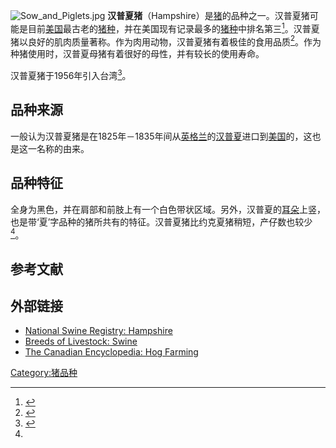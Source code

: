 {{NoteTA|G1=畜牧}}
[[File:Sow_and_Piglets.jpg|thumb]]
'''汉普夏猪'''（Hampshire）是[[豬屬|猪]]的品种之一。汉普夏猪可能是目前[[美国|美国]]最古老的[[猪种|猪种]]，并在美国现有记录最多的[[猪种|猪种]]中排名第三<ref>{{cite web |url=http://www.nationalswine.com/industryreference/indrefswinebrHamp.html |title=National Swine Registry: Hampshire |accessdate=2007-11-04 |archive-url=https://web.archive.org/web/20071011080419/http://nationalswine.com/industryreference/indrefswinebrHamp.html |archive-date=2007-10-11 |dead-url=yes }}</ref>。汉普夏猪以良好的肌肉质量著称。作为肉用动物，汉普夏猪有着极佳的食用品质<ref name="The Canadian Encyclopedia">{{cite encyclopedia |last= |first= |author= |authorlink= |coauthors= |editor= |encyclopedia=The Canadian Encyclopedia |title=Pig Farming |url=http://www.thecanadianencyclopedia.com/index.cfm?PgNm=TCE&Params=A1ARTA0003805 |accessdate=2007-11-04 |edition= |date= |year=2007 |publisher=Historica Foundation of Canada |volume= |location= |id= |doi= |pages= |quote= |archive-date=2006-09-14 |archive-url=https://web.archive.org/web/20060914030730/http://www.thecanadianencyclopedia.com/index.cfm?PgNm=TCE&Params=A1ARTA0003805 |dead-url=no }}</ref>。作为种猪使用时，汉普夏母猪有着很好的母性，并有较长的使用寿命。

汉普夏猪于1956年引入台湾<ref> {{cite web |url=http://163.26.22.15/~student5/507/50722/50722-e.htm |title=漢布豬 |accessdate=2009-03-15 |date=2007-06-05 |language=zh-hant }}{{dead link|date=2018年3月 |bot=InternetArchiveBot |fix-attempted=yes }}</ref>。

==品种来源==
一般认为汉普夏猪是在1825年－1835年间从[[英格兰|英格兰]]的[[汉普夏|汉普夏]]进口到[[美国|美国]]的，这也是这一名称的由来。

==品种特征==
全身为黑色，并在肩部和前肢上有一个白色带状区域。另外，汉普夏的[[耳朵|耳朵]]上竖，也是带‘夏’字品种的猪所共有的特征。汉普夏猪比约克夏猪稍短，产仔数也较少<ref name="The Canadian Encyclopedia"/>。

==参考文献==
<div class="references-small">
<references />
</div>

==外部链接==
* [https://web.archive.org/web/20071011080419/http://nationalswine.com/industryreference/indrefswinebrHamp.html National Swine Registry: Hampshire]
* [http://www.ansi.okstate.edu/breeds/swine/ Breeds of Livestock: Swine] {{Wayback|url=http://www.ansi.okstate.edu/breeds/swine/ |date=20120820130347 }}
* [http://www.thecanadianencyclopedia.com/index.cfm?PgNm=TCE&Params=A1ARTA0003805 The Canadian Encyclopedia: Hog Farming] {{Wayback|url=http://www.thecanadianencyclopedia.com/index.cfm?PgNm=TCE&Params=A1ARTA0003805 |date=20060914030730 }}

[[Category:猪品种|Category:猪品种]]